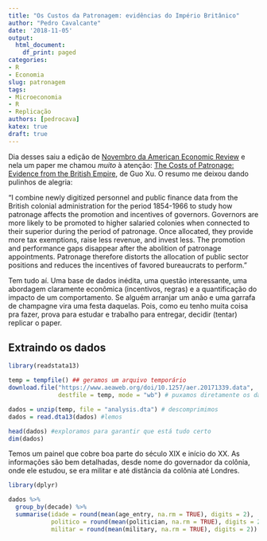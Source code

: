 ```yaml
---
title: "Os Custos da Patronagem: evidências do Império Britânico"
author: "Pedro Cavalcante"
date: '2018-11-05'
output:
  html_document:
    df_print: paged
categories:
- R
- Economia
slug: patronagem
tags:
- Microeconomia
- R
- Replicação
authors: [pedrocava]
katex: true
draft: true
---
```


Dia desses saiu a edição de [Novembro da American Economic Review](https://www.aeaweb.org/issues/526) e nela um paper me chamou _muito_ à atenção: [The Costs of Patronage: Evidence from the British Empire](https://www.aeaweb.org/articles?id=10.1257/aer.20171339), de Guo Xu. O resumo me deixou dando pulinhos de alegria:

"I combine newly digitized personnel and public finance data from the British colonial administration for the period 1854-1966 to study how patronage affects the promotion and incentives of governors. Governors are more likely to be promoted to higher salaried colonies when connected to their superior during the period of patronage. Once allocated, they provide more tax exemptions, raise less revenue, and invest less. The promotion and performance gaps disappear after the abolition of patronage appointments. Patronage therefore distorts the allocation of public sector positions and reduces the incentives of favored bureaucrats to perform."

Tem tudo aí. Uma base de dados inédita, uma questão interessante, uma abordagem claramente econômica (incentivos, regras) e a quantificação do impacto de um comportamento. Se alguém arranjar um anão e uma garrafa de champagne vira uma festa daquelas. Pois, como eu tenho muita coisa pra fazer, prova para estudar e trabalho para entregar, decidir (tentar) replicar o paper. 

## Extraindo os dados

```R
library(readstata13)

temp = tempfile() ## geramos um arquivo temporário
download.file("https://www.aeaweb.org/doi/10.1257/aer.20171339.data",
              destfile = temp, mode = "wb") # puxamos diretamente os dados do repositório da AEA

dados = unzip(temp, file = "analysis.dta") # descomprimimos
dados = read.dta13(dados) #lemos

head(dados) #exploramos para garantir que está tudo certo
dim(dados)
```

Temos um painel que cobre boa parte do século XIX e início do XX. As informações são bem detalhadas, desde nome do governador da colônia, onde ele estudou, se era militar e até distância da colônia até Londres. 

```R
library(dplyr)

dados %>%
  group_by(decade) %>%
  summarise(idade = round(mean(age_entry, na.rm = TRUE), digits = 2), 
            politico = round(mean(politician, na.rm = TRUE), digits = 2), 
            militar = round(mean(military, na.rm = TRUE), digits = 2))
  

```



